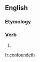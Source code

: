 ==English==

===Etymology===
{{confix|con|found|eth|lang=en}}

===Verb===
{{head|en|verb form}}

# {{en-archaic third-person singular of|confound}}

[[fr:confoundeth]]